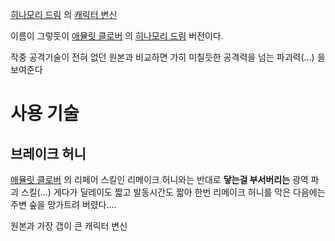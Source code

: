 [[히나모리 드림]] 의 [[캐릭터 변신]]

이름이 그렇듯이 [[애뮬릿 클로버]] 의 [[히나모리 드림]] 버전이다.

작중 공격기술이 전혀 없던 원본과 비교하면 가히 미칠듯한 공격력을 넘는 파괴력(...) 을 보여준다





= 사용 기술 =


== 브레이크 허니 ==


[[애뮬릿 클로버]] 의 리페어 스킬인 리메이크 허니와는 반대로 '''닿는걸 부서버리는''' 광역 파괴 스킬(...)
게다가 딜레이도 짧고 발동시간도 짧아 한번 리메이크 허니를 막은 다음에는 주변 숲을 망가트려 버렸다....

원본과 가장 갭이 큰 캐릭터 변신
